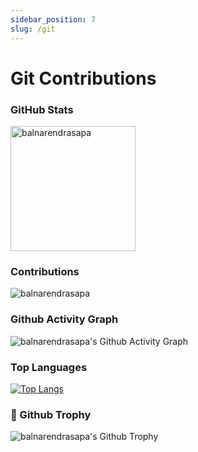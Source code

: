 ---
sidebar_position: 7
slug: /git
---

# Git Contributions


### GitHub Stats
<img height="200" align="center" src="https://github-readme-stats.vercel.app/api?username=balnarendrasapa&show_icons=true&theme=chartreuse-dark&locale=en" alt="balnarendrasapa" />

### Contributions
<img align="center" src="https://github-readme-streak-stats.herokuapp.com/?user=balnarendrasapa&card_width=480&theme=chartreuse-dark" alt="balnarendrasapa" />

### Github Activity Graph

![balnarendrasapa's Github Activity Graph](https://github-readme-activity-graph.vercel.app/graph?username=balnarendrasapa&theme=chartreuse-dark&hide_border=true&radius=5)

### Top Languages

[![Top Langs](https://github-readme-stats.vercel.app/api/top-langs/?username=balnarendrasapa&layout=pie&theme=dark)](https://github.com/balnarendrasapa)

### :mushroom: Github Trophy

![balnarendrasapa's Github Trophy](https://github-profile-trophy.vercel.app/?username=balnarendrasapa&theme=onedark)